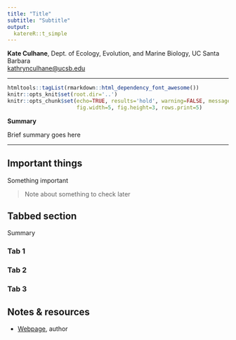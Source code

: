 ```yaml
---
title: "Title"
subtitle: "Subtitle"
output:
  katereR::t_simple
---
```


**Kate Culhane**, Dept. of Ecology, Evolution, and Marine Biology, UC Santa Barbara  
[kathrynculhane@ucsb.edu](kathrynculhane@ucsb.edu)
[<i class="fa fa-github"></i>](https://github.com/katekathrynkat/)
[<i class="fa fa-twitter"></i>](https://twitter.com/katekathrynkat/)

***

```r
htmltools::tagList(rmarkdown::html_dependency_font_awesome())
knitr::opts_knit$set(root.dir='..')
knitr::opts_chunk$set(echo=TRUE, results='hold', warning=FALSE, message=FALSE,
                      fig.width=5, fig.height=3, rows.print=5)
```

<div class = "summary">

**Summary**

Brief summary goes here

</div>

***

## Important things

<div class = "important">

Something important

</div>

> Note about something to check later

## Tabbed section {.tabset .tabset-fade .tabset-pills}

Summary

### Tab 1

### Tab 2

### Tab 3

## Notes & resources

- [Webpage](link), author

<br>